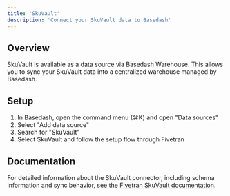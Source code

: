 ```yaml
---
title: 'SkuVault'
description: 'Connect your SkuVault data to Basedash'
---
```


## Overview

SkuVault is available as a data source via Basedash Warehouse. This allows you to sync your SkuVault data into a centralized warehouse managed by Basedash.

## Setup

1. In Basedash, open the command menu (⌘K) and open "Data sources"
2. Select "Add data source"
3. Search for "SkuVault"
4. Select SkuVault and follow the setup flow through Fivetran

## Documentation

For detailed information about the SkuVault connector, including schema information and sync behavior, see the [Fivetran SkuVault documentation](https://fivetran.com/docs/connectors/applications/skuvault).
